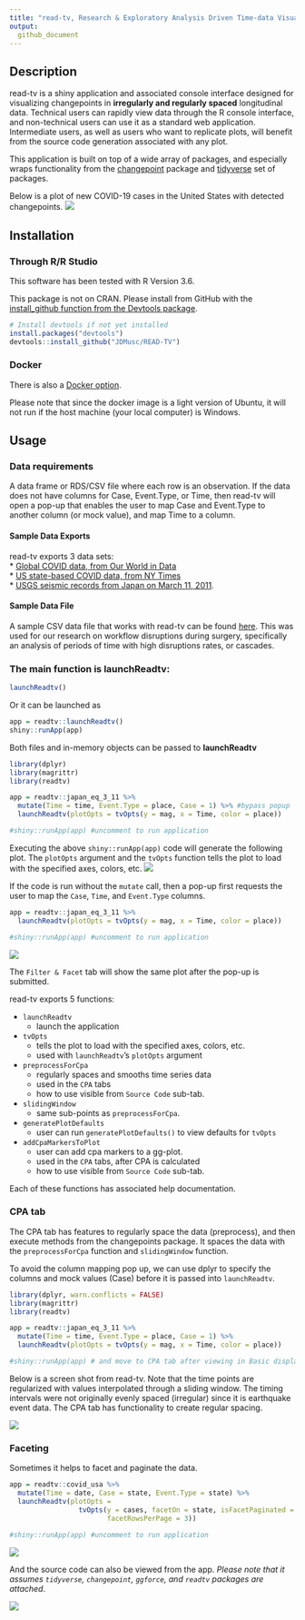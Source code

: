```yaml
---
title: "read-tv, Research & Exploratory Analysis Driven Time-data Visualization. Version 0.1"
output: 
  github_document
---
```


## Description

read-tv is a shiny application and associated console interface designed for visualizing changepoints in __irregularly and regularly spaced__ longitudinal data. Technical users can rapidly view data through the R console interface, and non-technical users can use it as a standard web application. Intermediate users, as well as users who want to replicate plots, will benefit from the source code generation associated with any plot.

This application is built on top of a wide array of packages, and especially wraps functionality from the [changepoint](https://cran.r-project.org/web/packages/changepoint/index.html) package and [tidyverse](https://github.com/tidyverse) set of packages.

Below is a plot of new COVID-19 cases in the United States with detected changepoints.
<img src="tools/readme/covid_global_us.png">


## Installation

### Through R/R Studio
This software has been tested with R Version 3.6.

This package is not on CRAN. Please install from GitHub with the [install_github function from the Devtools package](https://www.rdocumentation.org/packages/devtools/versions/2.3.2).

```r
# Install devtools if not yet installed
install.packages("devtools")
devtools::install_github("JDMusc/READ-TV")
```


### Docker
There is also a [Docker option](https://github.com/JDMusc/read-tv-docker.git).  

Please note that since the docker image is a light version of Ubuntu, it will not run if the host machine (your local computer) is Windows.  

## Usage

### Data requirements

A data frame or RDS/CSV file where each row is an observation. If the data does not have columns for Case, Event.Type, or Time, then read-tv will open a pop-up that enables the user to map Case and Event.Type to another column (or mock value), and map Time to a column.

#### Sample Data Exports

read-tv exports 3 data sets:  
* [Global COVID data, from Our World in  Data](https://ourworldindata.org/coronavirus-source-data)  
* [US state-based COVID data, from NY Times](https://raw.githubusercontent.com/nytimes/covid-19-data/master/us-states.csv)  
* [USGS seismic records from Japan on March 11, 2011](https://earthquake.usgs.gov/earthquakes/map).

#### Sample Data File

A sample CSV data file that works with read-tv can be found [here](https://github.com/JDMusc/surgery-analysis/blob/master/data/events_phi_free.csv). This was used for our research on workflow disruptions during surgery, specifically an analysis of periods of time with high disruptions rates, or cascades. 

### The main function is **launchReadtv**:

```r
launchReadtv()
```

Or it can be launched as 
```r
app = readtv::launchReadtv()
shiny::runApp(app)
```

Both files and in-memory objects can be passed to **launchReadtv**
```r
library(dplyr)
library(magrittr)
library(readtv)

app = readtv::japan_eq_3_11 %>% 
  mutate(Time = time, Event.Type = place, Case = 1) %>% #bypass popup
  launchReadtv(plotOpts = tvOpts(y = mag, x = Time, color = place))

#shiny::runApp(app) #uncomment to run application
```

Executing the above ```shiny::runApp(app)``` code will generate the following plot. The ```plotOpts``` argument and the ```tvOpts``` function tells the plot to load with the specified axes, colors, etc. 
<img src="tools/readme/japan_eq_3_11.png">


If the code is run without the ```mutate``` call, then a pop-up first requests the user to map the ```Case```, ```Time```, and ```Event.Type``` columns.

```r
app = readtv::japan_eq_3_11 %>% 
  launchReadtv(plotOpts = tvOpts(y = mag, x = Time, color = place))

#shiny::runApp(app) #uncomment to run application
```

<img src="tools/readme/japan_eq_popup.png">

The ```Filter & Facet``` tab will show the same plot after the pop-up is submitted.

read-tv exports 5 functions:   

* ```launchReadtv``` 
    + launch the application  
* ```tvOpts``` 
    + tells the plot to load with the specified axes, colors, etc.  
    + used with ```launchReadtv```'s ```plotOpts``` argument
* ```preprocessForCpa```  
    + regularly spaces and smooths time series data
    + used in the ```CPA``` tabs
    + how to use visible from ```Source Code``` sub-tab.
* ```slidingWindow```  
    + same sub-points as ```preprocessForCpa```.  
* ```generatePlotDefaults``` 
    + user can run ```generatePlotDefaults()``` to view defaults for ```tvOpts```  
* ```addCpaMarkersToPlot```
    + user can add cpa markers to a gg-plot.
    + used in the ```CPA``` tabs, after CPA is calculated
    + how to use visible from ```Source Code``` sub-tab.

Each of these functions has associated help documentation. 


### CPA tab

The CPA tab has features to regularly space the data (preprocess), and then execute methods from the changepoints package. It spaces the data with the ```preprocessForCpa``` function and ```slidingWindow``` function.

To avoid the column mapping pop up, we can use dplyr to specify the columns and mock values (Case) before it is passed into ```launchReadtv```.

```r
library(dplyr, warn.conflicts = FALSE)
library(magrittr)
library(readtv)

app = readtv::japan_eq_3_11 %>% 
  mutate(Time = time, Event.Type = place, Case = 1) %>% 
  launchReadtv(plotOpts = tvOpts(y = mag, x = Time, color = place))

#shiny::runApp(app) # and move to CPA tab after viewing in Basic display tab
```

Below is a screen shot from read-tv. Note that the time points are regularized with values interpolated through a sliding window. The timing intervals were not originally evenly spaced (irregular) since it is earthquake event data. The CPA tab has functionality to create regular spacing.

<img src="tools/readme/japan_eq_3_11_cpa.png">



### Faceting

Sometimes it helps to facet and paginate the data.
```r
app = readtv::covid_usa %>% 
  mutate(Time = date, Case = state, Event.Type = state) %>% 
  launchReadtv(plotOpts = 
                 tvOpts(y = cases, facetOn = state, isFacetPaginated = TRUE,
                        facetRowsPerPage = 3))

#shiny::runApp(app) #uncomment to run application
```

<img src="tools/readme/covid_states_facet.png">

And the source code can also be viewed from the app. _Please note that it assumes ```tidyverse```, ```changepoint```, ```ggforce```, and ```readtv``` packages are attached_.

<img src="tools/readme/covid_states_facet_src.png">
